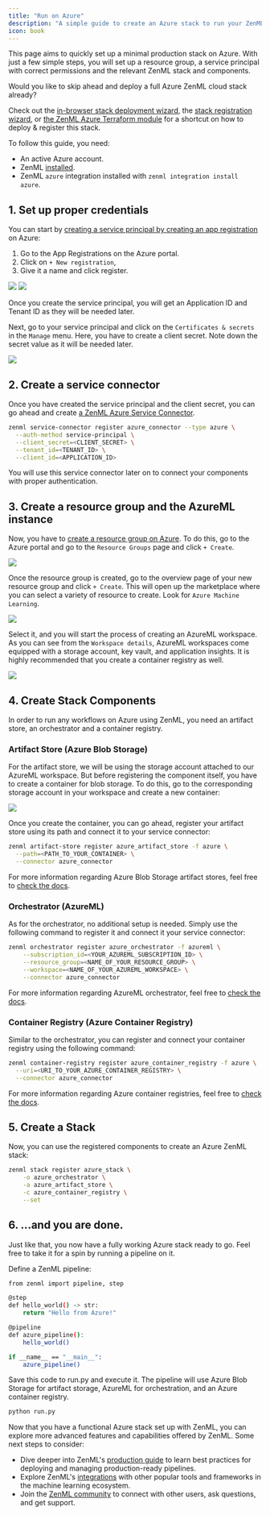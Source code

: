 ```yaml
---
title: "Run on Azure"
description: "A simple guide to create an Azure stack to run your ZenML pipelines"
icon: book
---
```


This page aims to quickly set up a minimal production stack on Azure. With just a few simple steps, you will set up a resource group, a service principal with correct permissions and the relevant ZenML stack and components.

<Info>
Would you like to skip ahead and deploy a full Azure ZenML cloud stack already?

Check out the [in-browser stack deployment wizard](/develop/stack-components/stack-deployment/deploy-a-cloud-stack), the [stack registration wizard](/develop/stack-components/stack-deployment/register-a-cloud-stack), or [the ZenML Azure Terraform module](/develop/stack-components/stack-deployment/deploy-a-cloud-stack-with-terraform) for a shortcut on how to deploy & register this stack.

</Info>

To follow this guide, you need:

* An active Azure account.
* ZenML [installed](/develop/getting-started/installation).
* ZenML `azure` integration installed with `zenml integration install azure`.

## 1. Set up proper credentials

You can start by [creating a service principal by creating an app registration](https://github.com/Azure/MachineLearningNotebooks/blob/master/how-to-use-azureml/manage-azureml-service/authentication-in-azureml/authentication-in-azureml.ipynb) on Azure:

1. Go to the App Registrations on the Azure portal.
2. Click on `+ New registration`,
3. Give it a name and click register.

<Frame caption="Azure App Registrations">
<img src="/_assets/how-to/stack-71.avif"/>
</Frame>

<Frame caption="Azure App Registrations">
<img src="/_assets/how-to/stack-72.avif"/>
</Frame>


Once you create the service principal, you will get an Application ID and Tenant ID as they will be needed later.

Next, go to your service principal and click on the `Certificates & secrets` in the `Manage` menu. Here, you have to create a client secret. Note down the secret value as it will be needed later.

<Frame caption="Azure App Registrations">
<img src="/_assets/how-to/stack-73.avif"/>
</Frame>

## 2. Create a service connector

Once you have created the service principal and the client secret, you can go ahead and create [a ZenML Azure Service Connector](/develop/usage/resource-data-management/auth-management/azure-service-connector).

```bash
zenml service-connector register azure_connector --type azure \
  --auth-method service-principal \
  --client_secret=<CLIENT_SECRET> \
  --tenant_id=<TENANT_ID> \
  --client_id=<APPLICATION_ID>
```

You will use this service connector later on to connect your components with proper authentication.

## 3. Create a resource group and the AzureML instance

Now, you have to [create a resource group on Azure](https://learn.microsoft.com/en-us/azure/azure-resource-manager/management/manage-resource-groups-portal). To do this, go to the Azure portal and go to the `Resource Groups` page and click `+ Create`.

<Frame caption="Azure Resource Groups">
<img src="/_assets/how-to/stack-74.avif"/>
</Frame>

Once the resource group is created, go to the overview page of your new resource group and click `+ Create`. This will open up the marketplace where you can select a variety of resource to create. Look for `Azure Machine Learning`.

<Frame caption="Azure Marketplace">
<img src="/_assets/how-to/stack-75.avif"/>
</Frame>

Select it, and you will start the process of creating an AzureML workspace. As you can see from the `Workspace details`, AzureML workspaces come equipped with a storage account, key vault, and application insights. It is highly recommended that you create a container registry as well.

<Frame caption="AzureML Workspace Details">
<img src="/_assets/how-to/stack-76.avif"/>
</Frame>

## 4\. Create Stack Components

In order to run any workflows on Azure using ZenML, you need an artifact store, an orchestrator and a container registry.

### Artifact Store (Azure Blob Storage)

For the artifact store, we will be using the storage account attached to our AzureML workspace. But before registering the component itself, you have to create a container for blob storage. To do this, go to the corresponding storage account in your workspace and create a new container:

<Frame caption="Azure Blob Storage">
<img src="/_assets/how-to/stack-77.avif"/>
</Frame>

Once you create the container, you can go ahead, register your artifact store using its path and connect it to your service connector:


```bash
zenml artifact-store register azure_artifact_store -f azure \
  --path=<PATH_TO_YOUR_CONTAINER> \
  --connector azure_connector
```

For more information regarding Azure Blob Storage artifact stores, feel free to [check the docs](/develop/stack-components/artifact-stores/azure).

### Orchestrator (AzureML)

As for the orchestrator, no additional setup is needed. Simply use the following command to register it and connect it your service connector:

```bash
zenml orchestrator register azure_orchestrator -f azureml \
    --subscription_id=<YOUR_AZUREML_SUBSCRIPTION_ID> \
    --resource_group=<NAME_OF_YOUR_RESOURCE_GROUP> \
    --workspace=<NAME_OF_YOUR_AZUREML_WORKSPACE> \
    --connector azure_connector
```

For more information regarding AzureML orchestrator, feel free to [check the docs](/develop/stack-components/orchestrators/azureml).

### Container Registry (Azure Container Registry)

Similar to the orchestrator, you can register and connect your container registry using the following command:


```bash
zenml container-registry register azure_container_registry -f azure \
  --uri=<URI_TO_YOUR_AZURE_CONTAINER_REGISTRY> \
  --connector azure_connector
```

For more information regarding Azure container registries, feel free to [check the docs](/develop/stack-components/container-registries/azure).

## 5\. Create a Stack

Now, you can use the registered components to create an Azure ZenML stack:

```bash
zenml stack register azure_stack \
    -o azure_orchestrator \
    -a azure_artifact_store \
    -c azure_container_registry \
    --set
```

## 6. ...and you are done.

Just like that, you now have a fully working Azure stack ready to go. Feel free to take it for a spin by running a pipeline on it.

Define a ZenML pipeline:


```bash
from zenml import pipeline, step

@step
def hello_world() -> str:
    return "Hello from Azure!"

@pipeline
def azure_pipeline():
    hello_world()

if __name__ == "__main__":
    azure_pipeline()
```

Save this code to run.py and execute it. The pipeline will use Azure Blob Storage for artifact storage, AzureML for orchestration, and an Azure container registry.

```bash
python run.py
```

Now that you have a functional Azure stack set up with ZenML, you can explore more advanced features and capabilities offered by ZenML. Some next steps to consider:

* Dive deeper into ZenML's [production guide](https://github.com/zenml-io/zenml/blob/release/0.66.0/docs/book/versions/0.66.0/user-guide/production-guide/production-guide.md) to learn best practices for deploying and managing production-ready pipelines.
* Explore ZenML's [integrations](/develop/stack-components/component-guide) with other popular tools and frameworks in the machine learning ecosystem.
* Join the [ZenML community](https://zenml.io/slack) to connect with other users, ask questions, and get support.
